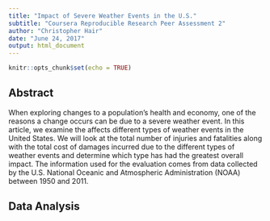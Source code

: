 ```yaml
---
title: "Impact of Severe Weather Events in the U.S."
subtitle: "Coursera Reproducible Research Peer Assessment 2"
author: "Christopher Hair"
date: "June 24, 2017"
output: html_document
---
```


```r
knitr::opts_chunk$set(echo = TRUE)
```

## Abstract
When exploring changes to a population's health and economy, one of the reasons a change occurs can be due to a severe weather event. In this article, we examine the affects different types of weather events in the United States. We will look at the total number of injuries and fatalities along with the total cost of damages incurred due to the different types of weather events and determine which type has had the greatest overall impact. The information used for the evaluation comes from data collected by the U.S. National Oceanic and Atmospheric Administration (NOAA) between 1950 and 2011.

## Data Analysis
